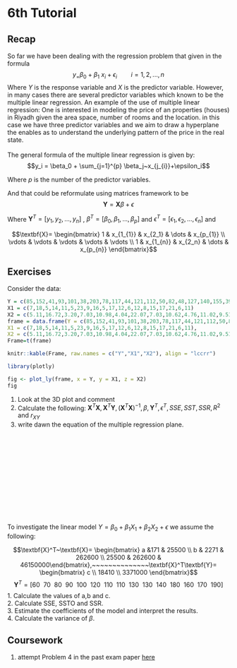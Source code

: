 # 6th Tutorial 

## Recap

So far we have been dealing with the regression problem that given in the formula $$y_ = \beta_0 + \beta_1~x_i +\epsilon_i ~~~~~~~~ i = 1,2,...,n$$
Where $Y$ is the response variable and $X$ is the predictor variable. However, in many cases there are several predictor variables which known to be the multiple linear regression. An example of the use of multiple linear regression: One is interested in modeling the price of an properties (houses) in Riyadh given the area space, number of rooms and the location. in this case we have three predictor variables and we aim to draw a hyperplane the enables as to understand the underlying pattern of the price in the real state.  
\
The general formula of the multiple linear regression is given by:
$$y_i = \beta_0 + \sum_{j=1}^{p} \beta_j~x_{j_{i}}+\epsilon_i$$

Where $p$ is the number of the predictor variables. 

And that could be reformulate using matrices framework to be
$$\textbf{Y} = \textbf{X}\beta + \epsilon $$

Where $\textbf{Y}^T= [y_1,y_2,...,y_n]$ , $\beta^T = [\beta_0,\beta_1,...,\beta_p]$ and $\epsilon^T = [\epsilon_1,\epsilon_2,...,\epsilon_n]$ and

$$\textbf{X}= \begin{bmatrix} 
1  & x_{1_{1}} & x_{2_1} & \dots & x_{p_{1}} \\ 
\vdots & \vdots & \vdots & \vdots & \vdots \\
1 & x_{1_{n}} & x_{2_n} & \dots & x_{p_{n}}
\end{bmatrix}$$


## Exercises
::: {.exercise}
Consider the data:
:::


```r

Y = c(85,152,41,93,101,38,203,78,117,44,121,112,50,82,48,127,140,155,39,90)
X1 = c(7,18,5,14,11,5,23,9,16,5,17,12,6,12,8,15,17,21,6,11)
X2 = c(5.11,16.72,3.20,7.03,10.98,4.04,22.07,7.03,10.62,4.76,11.02,9.51,3.79,6.45,4.60,13.86,13.03,15.21,3.64,9.57)
frame = data.frame(Y = c(85,152,41,93,101,38,203,78,117,44,121,112,50,82,48,127,140,155,39,90),
X1 = c(7,18,5,14,11,5,23,9,16,5,17,12,6,12,8,15,17,21,6,11),
X2 = c(5.11,16.72,3.20,7.03,10.98,4.04,22.07,7.03,10.62,4.76,11.02,9.51,3.79,6.45,4.60,13.86,13.03,15.21,3.64,9.57))
Frame=t(frame)

knitr::kable(Frame, raw.names = c("Y","X1","X2"), align = "lccrr")

library(plotly)

fig <- plot_ly(frame, x = Y, y = X1, z = X2)
fig
```

1) Look at the 3D plot and comment 
2) Calculate the following: $\textbf{X}^T\textbf{X}, \textbf{X}^T\textbf{Y}, (\textbf{X}^T\textbf{X})^{−1}, \beta ,\textbf{Y}^T,\epsilon^T, SSE, SST, SSR, R^2$ and $r_{XY}$ 
3) write dawn the equation of the multiple regression plane. 

\
\
\
\
\
\
\
\
\
\
\

::: {.exercise}
To investigate the linear model $Y= \beta_0 + \beta_1 X_1 + \beta_2 X_2 + \epsilon$  we assume the following:
:::

$$\textbf{X}^T~\textbf{X}= \begin{bmatrix} a &171 & 25500 \\ b & 2271 & 262600 \\ 25500 & 262600 & 46150000\end{bmatrix},~~~~~~~~~~~~~~\textbf{X}^T\textbf{Y}= \begin{bmatrix} c \\ 18410 \\ 3371000  \end{bmatrix}$$
$$\textbf{Y}^T = [60~~70~~80~~ 90~~ 100~~ 120~~ 110~~ 110~~ 130~~ 130~~ 140~~ 180~~ 160~~ 170~~ 190]$$
1. Calculate the values of a,b and c.
\
2. Calculate SSE, SSTO and SSR. 
\
3. Estimate the coefficients of the model and interpret the results.
\
4. Calculate the variance of $\beta$. 



## Coursework
1. attempt Problem 4 in the past exam paper [here](https://ksusa-my.sharepoint.com/personal/aalharbi10_ksu_edu_sa/_layouts/15/onedrive.aspx?id=%2Fpersonal%2Faalharbi10%5Fksu%5Fedu%5Fsa%2FDocuments%2F332%2Dmid2%2D371%2Epdf&parent=%2Fpersonal%2Faalharbi10%5Fksu%5Fedu%5Fsa%2FDocuments&ga=1)